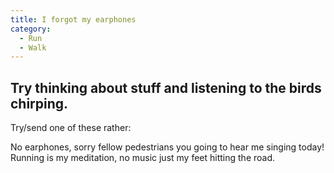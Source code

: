 ```yaml
---
title: I forgot my earphones
category:
  - Run
  - Walk
---
```



## Try thinking about stuff and listening to the birds chirping.

Try/send one of these rather:

<ShareLine>
  No earphones, sorry fellow pedestrians you going to hear me singing today!
</ShareLine>

<ShareLine>
  Running is my meditation, no music just my feet hitting the road.
</ShareLine>
